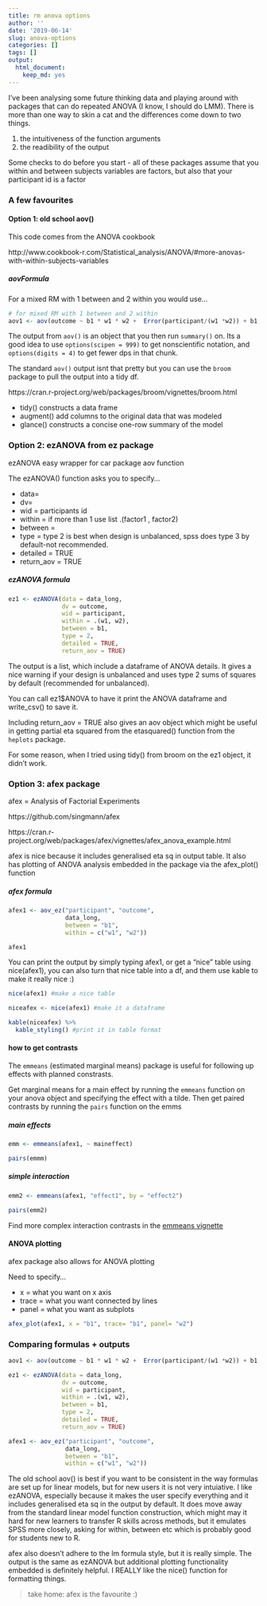 ```yaml
---
title: rm anova options
author: ''
date: '2019-06-14'
slug: anova-options
categories: []
tags: []
output:
  html_document:
    keep_md: yes
---
```


I've been analysing some future thinking data and playing around with packages that can do repeated ANOVA (I know, I should do LMM). There is more than one way to skin a cat and the differences come down to two things. 

1.   the intuitiveness of the function arguments
2.   the readibility of the output 

Some checks to do before you start
- all of these packages assume that you within and between subjects variables are factors, but also that your participant id is a factor

### A few favourites

#### Option 1: old school aov()

This code comes from the ANOVA cookbook

http://www.cookbook-r.com/Statistical_analysis/ANOVA/#more-anovas-with-within-subjects-variables

##### aovFormula

For a mixed RM with 1 between and 2 within you would use...
```r
# for mixed RM with 1 between and 2 within
aov1 <- aov(outcome ~ b1 * w1 * w2 +  Error(participant/(w1 *w2)) + b1, data = data_long)
```


The output from `aov()` is an object that you then run `summary()` on. Its a good idea to use `options(scipen = 999)` to get nonscientific notation, and `options(digits = 4)` to get fewer dps in that chunk. 


The standard `aov()` output isnt that pretty but you can use the `broom` package to pull the output into a tidy df.

https://cran.r-project.org/web/packages/broom/vignettes/broom.html

- tidy() constructs a data frame 
- augment() add columns to the original data that was modeled
- glance() constructs a concise one-row summary of the model


### Option 2: ezANOVA from ez package

ezANOVA easy wrapper for car package aov function

The ezANOVA() function asks you to specify...

- data= 
- dv= 
- wid = participants id
- within = if more than 1 use list .(factor1 , factor2)
- between = 
- type =  type 2 is best when design is unbalanced, spss does type 3 by default-not recommended.
- detailed = TRUE
- return_aov = TRUE

##### ezANOVA formula
```r
ez1 <- ezANOVA(data = data_long, 
               dv = outcome, 
               wid = participant, 
               within = .(w1, w2), 
               between = b1, 
               type = 2, 
               detailed = TRUE, 
               return_aov = TRUE)
```

The output is a list, which include a dataframe of ANOVA details. It gives a nice warning if your design is unbalanced and uses type 2 sums of squares by default (recommended for unbalanced). 

You can call ez1$ANOVA to have it print the ANOVA dataframe and write_csv() to save it. 

Including return_aov = TRUE also gives an aov object which might be useful in getting partial eta squared from the etasquared() function from the `heplots` package.

For some reason, when I tried using tidy() from broom on the ez1 object, it didn't work.

### Option 3: afex package

afex = Analysis of Factorial Experiments

https://github.com/singmann/afex

https://cran.r-project.org/web/packages/afex/vignettes/afex_anova_example.html

afex is nice because it includes generalised eta sq in output table. It also has plotting of ANOVA analysis embedded in the package via the afex_plot() function

##### afex formula

```r
afex1 <- aov_ez("participant", "outcome", 
                data_long, 
                between = "b1", 
                within = c("w1", "w2"))

afex1
```

You can print the output by simply typing afex1, or get a "nice" table using nice(afex1), you can also turn that nice table into a df, and them use kable to make it really nice :)

```r
nice(afex1) #make a nice table

niceafex <- nice(afex1) #make it a dataframe

kable(niceafex) %>%
  kable_styling() #print it in table format
```

#### how to get contrasts

The `emmeans` (estimated marginal means) package is useful for following up effects with planned constrasts. 

Get marginal means for a main effect by running the `emmeans` function on your anova object and specifying the effect with a tilde. Then get paired contrasts by running the `pairs` function on the emms

##### main effects
```r
emm <- emmeans(afex1, ~ maineffect)

pairs(emmm)

```

##### simple interaction

```r
emm2 <- emmeans(afex1, "effect1", by = "effect2")

pairs(emm2)
```

Find more complex interaction contrasts in the [emmeans vignette](https://cran.r-project.org/web/packages/emmeans/vignettes/comparisons.html)

#### ANOVA plotting
afex package also allows for ANOVA plotting

Need to specify...

- x = what you want on x axis
- trace = what you want connected by lines
- panel = what you want as subplots


```r
afex_plot(afex1, x = "b1", trace= "b1", panel= "w2")
```

### Comparing formulas + outputs

```r
aov1 <- aov(outcome ~ b1 * w1 * w2 +  Error(participant/(w1 *w2)) + b1, data = data_long)

ez1 <- ezANOVA(data = data_long, 
               dv = outcome, 
               wid = participant, 
               within = .(w1, w2), 
               between = b1, 
               type = 2, 
               detailed = TRUE, 
               return_aov = TRUE)

afex1 <- aov_ez("participant", "outcome", 
                data_long, 
                between = "b1", 
                within = c("w1", "w2"))


```


The old school aov() is best if you want to be consistent in the way formulas are set up for linear models, but for new users it is not very intuiative. I like ezANOVA, especially because it makes the user specify everything and it includes generalised eta sq in the output by default.  It does move away from the standard linear model function construction, which might may it hard for new learners to transfer R skills across methods, but it emulates SPSS more closely, asking for within, between etc which is probably good for students new to R. 

afex also doesn't adhere to the lm formula style, but it is really simple. The output is the same as ezANOVA but additional plotting functionality embedded is definitely helpful. I REALLY like the nice() function for formatting things. 

> take home: afex is the favourite :)


